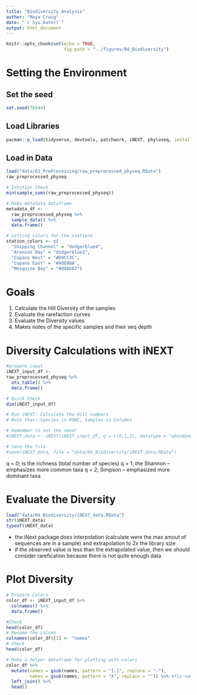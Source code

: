 ```yaml
---
title: "Biodiversity Analysis"
author: "Maya Craig"
date: "`r Sys.Date()`"
output: html_document
---
```


```r
knitr::opts_chunk$set(echo = TRUE,
                      fig.path = "../figures/04_Biodiversity")
```

# Setting the Environment 

## Set the seed 
```r
set.seed(76544)
```

## Load Libraries 
```r
pacman::p_load(tidyverse, devtools, patchwork, iNEXT, phyloseq, install = FALSE)
```


## Load in Data 
```r
load("data/02_PreProcessing/raw_preprocessed_physeq.RData")
raw_preprocessed_physeq

# Intution Check 
min(sample_sums(raw_preprocessed_physeq))

# Make metadata dataframe
metadata_df <- 
  raw_preprocessed_physeq %>%
  sample_data() %>%
  data.frame()

# setting colors for the stations
station_colors <- c(
  "Shipping Channel" = "dodgerblue4",
  "Aransas Bay" = "dodgerblue2",
  "Copano West" = "#D9CC3C",
  "Copano East" = "#A0E0BA",
  "Mesquite Bay" = "#00ADA7")
```

# Goals 
1. Calculate the Hill Diversity of the samples 
2. Evaluate the rarefaction curves
3. Evaluate the Diversity values
4. Makes notes of the specific samples and their seq depth

# Diversity Calculations with iNEXT

```r
#prepare input 
iNEXT_input_df <-
raw_preprocessed_physeq %>%
  otu_table() %>%
  data.frame()

# Quick Check
dim(iNEXT_input_df)

# Run iNEXT: Calculate the Hill numbers
# Note that: Species in ROWS, Samples in Columns

# Remember to set the seed!
#iNEXT_data <- iNEXT(iNEXT_input_df, q = c(0,1,2), datatype = "abundance")

# Save the file 
#save(iNEXT_data, file = "data/04_Biodiversity/iNEXT_data.RData")
```
q = 0; is the richness (total number of species)
q = 1; the Shannon -- emphasizes more common taxa 
q = 2; Simpson -- emphasized more dominant taxa


# Evaluate the Diversity
```r
load("data/04_Biodiversity/iNEXT_data.RData")
str(iNEXT_data)
typeof(iNEXT_data)
```
- the iNext package does interpolation (calculate were the max amout of sequences are in a sample) and extrapolation to 2x the library size 
- if the observed value is less than the extrapolated value, then we should consider rarefication because there is not quite enough data 

# Plot Diversity
```r
# Prepare Colors 
color_df <- iNEXT_input_df %>%
  colnames() %>%
  data.frame()

#Check
head(color_df)
# Rename the column 
colnames(color_df)[1] <- "names"
# Check
head(color_df)

# Make a helper dataframe for plotting with colors 
color_df %>%
  mutate(names = gsub(names, pattern = "[.]", replace = "-"), 
         names = gsub(names, pattern = "X", replace = "")) %>% #fix names for merging 
  left_join() %>%
  head()
```



